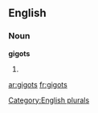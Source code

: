 
==English==

===Noun===
'''gigots'''

# {{plural of|[[gigot]]}}

[[Category:English plurals]]

[[ar:gigots]]
[[fr:gigots]]